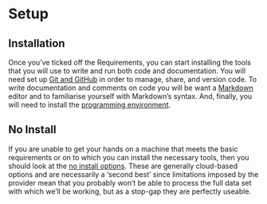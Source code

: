 # Setup

## Installation

Once you've ticked off the Requirements, you can start installing the tools that you will use to write and run both code and documentation. You will need set up [Git and GitHub](./git.qmd) in order to manage, share, and version code. To write documentation and comments on code you will be want a [Markdown](./markdown.qmd) editor and to familiarise yourself with Markdown's syntax. And, finally, you will need to install the [programming environment](./env.qmd).

## No Install

If you are unable to get your hands on a machine that meets the basic requirements or on to which you can install the necessary tools, then you should look at the [no install options](./no_install.qmd). These are generally cloud-based options and are necessarily a 'second best' since limitations imposed by the provider mean that you probably won't be able to process the full data set with which we'll be working, but as a stop-gap they are perfectly useable.
